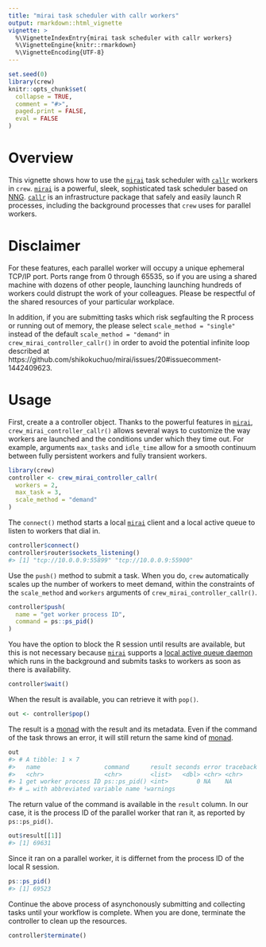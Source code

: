 ```yaml
---
title: "mirai task scheduler with callr workers"
output: rmarkdown::html_vignette
vignette: >
  %\VignetteIndexEntry{mirai task scheduler with callr workers}
  %\VignetteEngine{knitr::rmarkdown}
  %\VignetteEncoding{UTF-8}
---
```


```r
set.seed(0)
library(crew)
knitr::opts_chunk$set(
  collapse = TRUE,
  comment = "#>",
  paged.print = FALSE,
  eval = FALSE
)
```

# Overview

This vignette shows how to use the [`mirai`](https://github.com/shikokuchuo/mirai) task scheduler with [`callr`](https://github.com/r-lib/callr) workers in `crew`. [`mirai`](https://github.com/shikokuchuo/mirai) is a powerful, sleek, sophisticated task scheduler based on [NNG](https://nng.nanomsg.org). [`callr`](https://github.com/r-lib/callr) is an infrastructure package that safely and easily launch R processes, including the background processes that `crew` uses for parallel workers.

# Disclaimer

For these features, each parallel worker will occupy a unique ephemeral TCP/IP port. Ports range from 0 through 65535, so if you are using a shared machine with dozens of other people, launching  launching hundreds of workers could distrupt the work of your colleagues. Please be respectful of the shared resources of your particular workplace.

In addition, if you are submitting tasks which risk segfaulting the R process or running out of memory, the please select `scale_method = "single"` instead of the default `scale_method = "demand"` in `crew_mirai_controller_callr()` in order to avoid the potential infinite loop described at https://github.com/shikokuchuo/mirai/issues/20#issuecomment-1442409623.

# Usage

First, create a a controller object. Thanks to the powerful features in [`mirai`](https://github.com/shikokuchuo/mirai), `crew_mirai_controller_callr()` allows several ways to customize the way workers are launched and the conditions under which they time out. For example, arguments `max_tasks` and `idle_time` allow for a smooth continuum between fully persistent workers and fully transient workers.

```r
library(crew)
controller <- crew_mirai_controller_callr(
  workers = 2,
  max_task = 3,
  scale_method = "demand"
)
```

The `connect()` method starts a local [`mirai`](https://github.com/shikokuchuo/mirai) client and a local active queue to listen to workers that dial in.

```r
controller$connect()
controller$router$sockets_listening()
#> [1] "tcp://10.0.0.9:55899" "tcp://10.0.0.9:55900"
```

Use the `push()` method to submit a task. When you do, `crew` automatically scales up the number of workers to meet demand, within the constraints of the `scale_method` and `workers` arguments of `crew_mirai_controller_callr()`.

```r
controller$push(
  name = "get worker process ID",
  command = ps::ps_pid()
)
```

You have the option to block the R session until results are available, but this is not necessary because [`mirai`](https://github.com/shikokuchuo/mirai) supports a [local active queue daemon](https://github.com/shikokuchuo/mirai/blob/main/README.md#connecting-to-remote-servers-through-a-local-server-queue) which runs in the background and submits tasks to workers as soon as there is availability.

```r
controller$wait()
```

When the result is available, you can retrieve it with `pop()`.

```r
out <- controller$pop()
```

The result is a [monad](https://en.wikipedia.org/wiki/Monad_(functional_programming)) with the result and its metadata. Even if the command of the task throws an error, it will still return the same kind of [monad](https://en.wikipedia.org/wiki/Monad_(functional_programming)).

```r
out
#> # A tibble: 1 × 7
#>   name                  command      result seconds error traceback warni…¹
#>   <chr>                 <chr>        <list>   <dbl> <chr> <chr>     <chr>  
#> 1 get worker process ID ps::ps_pid() <int>        0 NA    NA        NA     
#> # … with abbreviated variable name ¹​warnings
```

The return value of the command is available in the `result` column. In our case, it is the process ID of the parallel worker that ran it, as reported by `ps::ps_pid()`.

```r
out$result[[1]]
#> [1] 69631
```

Since it ran on a parallel worker, it is differnet from the process ID of the local R session.

```r
ps::ps_pid()
#> [1] 69523
```

Continue the above process of asynchonously submitting and collecting tasks until your workflow is complete. When you are done, terminate the controller to clean up the resources. 

```r
controller$terminate()
```

